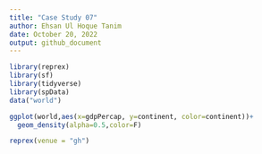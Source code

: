 ```yaml
---
title: "Case Study 07"
author: Ehsan Ul Hoque Tanim
date: October 20, 2022
output: github_document
---
```

```r
library(reprex)
library(sf)
library(tidyverse)
library(spData)
data("world")

ggplot(world,aes(x=gdpPercap, y=continent, color=continent))+
  geom_density(alpha=0.5,color=F)

reprex(venue = "gh")
```


